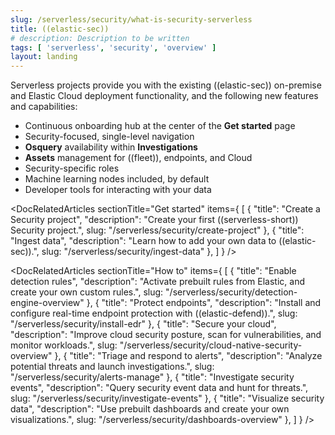 ```yaml
---
slug: /serverless/security/what-is-security-serverless
title: ((elastic-sec))
# description: Description to be written
tags: [ 'serverless', 'security', 'overview' ]
layout: landing
---
```


<DocBadge template="technical preview" />

<DocLandingHero
  title="((elastic-sec))"
  description="((elastic-sec)) combines threat detection analytics, cloud native security, and endpoint protection in a single solution, so you can quickly detect, investigate, and respond to threats and vulnerabilities across your environment."
  image="security"
  headerIcon="logoSecurity"
  display="align"
/>

Serverless projects provide you with the existing ((elastic-sec)) on-premise and Elastic Cloud deployment functionality, and the following new features and capabilities:

  - Continuous onboarding hub at the center of the **Get started** page
  - Security-focused, single-level navigation
  - **Osquery** availability within **Investigations**
  - **Assets** management for ((fleet)), endpoints, and Cloud
  - Security-specific roles
  - Machine learning nodes included, by default
  - Developer tools for interacting with your data

<DocRelatedArticles
  sectionTitle="Get started"
  items={
    [
      {
        "title": "Create a Security project",
        "description": "Create your first ((serverless-short)) Security project.",
        slug: "/serverless/security/create-project"
      },
      {
        "title": "Ingest data",
        "description": "Learn how to add your own data to ((elastic-sec)).",
        slug: "/serverless/security/ingest-data"
      },
    ]
  }
/>

<DocRelatedArticles
  sectionTitle="How to"
  items={
    [
      {
        "title": "Enable detection rules",
        "description": "Activate prebuilt rules from Elastic, and create your own custom rules.",
        slug: "/serverless/security/detection-engine-overview"
      },
      {
        "title": "Protect endpoints",
        "description": "Install and configure real-time endpoint protection with ((elastic-defend)).",
        slug: "/serverless/security/install-edr"
      },
      {
        "title": "Secure your cloud",
        "description": "Improve cloud security posture, scan for vulnerabilities, and monitor workloads.",
        slug: "/serverless/security/cloud-native-security-overview"
      },
      {
        "title": "Triage and respond to alerts",
        "description": "Analyze potential threats and launch investigations.",
        slug: "/serverless/security/alerts-manage"
      },
      {
        "title": "Investigate security events",
        "description": "Query security event data and hunt for threats.",
        slug: "/serverless/security/investigate-events"
      },
      {
        "title": "Visualize security data",
        "description": "Use prebuilt dashboards and create your own visualizations.",
        slug: "/serverless/security/dashboards-overview"
      },
    ]
  }
/>

<span id="hello-world"></span>

